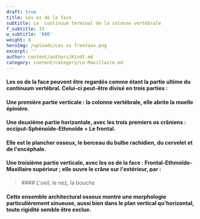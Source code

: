 ```yaml
---
draft: true
title: Les os de la face
subtitle: Le  continuum terminal de la colonne vertébrale
f_subtitle: 33
w_subtitle: '600'
weight: 8
heroImg: /uploads/Les os frontaux.png
excerpt: ''
author: content/authors/Kindt.md
category: content/category/Le-Maxillaire.md
---
```


#### Les os de la face peuvent être regardés comme étant la partie ultime du continuum vertébral. Celui-ci peut-être divisé en trois parties :

<Space height={4} />

#### Une première partie **verticale** : la colonne vertébrale, elle abrite la moelle épinière.

<Space height={5} />

#### Une deuxième partie **horizontale,** avec les trois premiers os crâniens : occiput-Sphénoïde-Ethmoïde + Le frontal.

#### Elle est le plancher osseux, le berceau du bulbe rachidien, du cervelet et de l'encéphale.

<Space height={15} />

#### Une troisième partie **verticale**, avec les os de la face : Frontal-Ethmoïde-Maxillaire supérieur ; elle ouvre le crâne sur l'extérieur, par  :

<Space height={15} />

<BlockQuote position="center">
  #### L'oeil, le nez, la bouche
</BlockQuote>

<Space height={30} />

#### Cette ensemble architectural osseux montre une morphologie particulièrement sinueuse, aussi bien dans le plan vertical qu'horizontal, toute rigidité semble être exclue.
